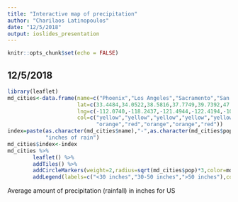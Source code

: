 ```yaml
---
title: "Interactive map of precipitation"
author: "Charilaos Latinopoulos"
date: "12/5/2018"
output: ioslides_presentation
---
```


```r
knitr::opts_chunk$set(echo = FALSE)
```

## 12/5/2018

```r
library(leaflet)
md_cities<-data.frame(name=c("Phoenix","Los Angeles","Sacramento","San Francisco","Denver","Washington","Miami","Atlanta","Chicago","New Orleans"), pop=c(7,14,17.2,20.7,13,38.9,59.8,48.3,34.4,56.8),
                      lat=c(33.4484,34.0522,38.5816,37.7749,39.7392,47.7511,25.7617,33.7490,41.8781,29.9511),
                      lng=c(-112.0740,-118.2437,-121.4944,-122.4194,-104.9903,-120.7401,-80.1918,-84.3880,-87.6298,-90.0715),
                      col=c("yellow","yellow","yellow","yellow","yellow",
                            "orange","red","orange","orange","red"))
index=paste(as.character(md_cities$name),"-",as.character(md_cities$pop),
            "inches of rain")
md_cities$index<-index
md_cities %>%
        leaflet() %>%
        addTiles() %>%
        addCircleMarkers(weight=2,radius=sqrt(md_cities$pop)*3,color=md_cities$col, popup=md_cities$index) %>%
        addLegend(labels=c("<30 inches","30-50 inches",">50 inches"),colors=c("yellow","orange","red"))
```
Average amount of precipitation (rainfall) in inches for US        
